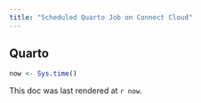 ```yaml
---
title: "Scheduled Quarto Job on Connect Cloud"
---
```


## Quarto


```r

now <- Sys.time()

```

This doc was last rendered at `r now`.
